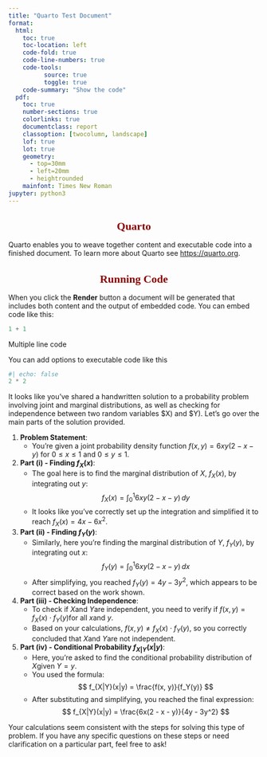 ---
title: "Quarto Test Document"
format:
  html:
    toc: true
    toc-location: left
    code-fold: true
    code-line-numbers: true
    code-tools: 
          source: true
          toggle: true
    code-summary: "Show the code"
  pdf:
    toc: true
    number-sections: true
    colorlinks: true  
    documentclass: report
    classoption: [twocolumn, landscape]
    lof: true
    lot: true
    geometry:
      - top=30mm
      - left=20mm
      - heightrounded
    mainfont: Times New Roman
jupyter: python3
---

```{=html}
<style type="text/css">

div#TOC li {
    list-style:none;
    background-image:none;
    background-repeat:none;
    background-position:0;
}

h1.title {
  font-size: 24px;
  font-weight: bold;
  color: DarkRed;
  text-align: center;
}
h4.author { /* Header 4 - and the author and data headers use this too  */
    font-size: 20px;
    font-weight: bold;
  font-family: "Times New Roman", Times, serif;
  color: DarkRed;
  text-align: center;
}
h4.date { /* Header 4 - and the author and data headers use this too  */
  font-size: 18px;
  font-weight: bold;
  font-family: "Times New Roman", Times, serif;
  color: DarkBlue;
  text-align: center;
}
h1 { /* Header 3 - and the author and data headers use this too  */
    font-size: 22px;
    font-weight: bold;
    font-family: "Times New Roman", Times, serif;
    color: darkred;
    text-align: center;
}
h2 { /* Header 3 - and the author and data headers use this too  */
    font-size: 20px;
    font-weight: bold;
    font-family: "Times New Roman", Times, serif;
    color: navy;
    text-align: left;
}

h3 { /* Header 3 - and the author and data headers use this too  */
    font-size: 18px;
    font-weight: bold;
    font-family: "Times New Roman", Times, serif;
    color: navy;
    text-align: left;
}

h4 { /* Header 4 - and the author and data headers use this too  */
    font-size: 16px;
    font-weight: bold;
    font-family: "Times New Roman", Times, serif;
    color: darkred;
    text-align: left;
}
</style>
```


# Quarto

Quarto enables you to weave together content and executable code into a finished document. To learn more about Quarto see <https://quarto.org>.

# Running Code

When you click the **Render** button a document will be generated that includes both content and the output of embedded code. You can embed code like this:

```{python}
1 + 1
```

Multiple line code


You can add options to executable code like this

```{python}
#| echo: false
2 * 2
```

It looks like you've shared a handwritten solution to a probability problem involving joint and marginal distributions, as well as checking for independence between two random variables $X\) and $Y\). Let’s go over the main parts of the solution provided.

1. **Problem Statement**: 
   - You’re given a joint probability density function $f(x, y) = 6xy(2 - x - y)$ for $0 \leq x \leq 1$ and $0 \leq y \leq 1$.

2. **Part (i) - Finding $f_X(x)$**:
   - The goal here is to find the marginal distribution of $X$, $f_X(x)$, by integrating out $y$:
     $$
     f_X(x) = \int_0^1 6xy(2 - x - y) \, dy
     $$
   - It looks like you've correctly set up the integration and simplified it to reach $f_X(x) = 4x - 6x^2$.

3. **Part (ii) - Finding $f_Y(y)$**:
   - Similarly, here you're finding the marginal distribution of $Y$, $f_Y(y)$, by integrating out $x$:
     $$
     f_Y(y) = \int_0^1 6xy(2 - x - y) \, dx
     $$
   - After simplifying, you reached $f_Y(y) = 4y - 3y^2$, which appears to be correct based on the work shown.

4. **Part (iii) - Checking Independence**:
   - To check if $X$and $Y$are independent, you need to verify if $f(x, y) = f_X(x) \cdot f_Y(y)$for all $x$and $y$.
   - Based on your calculations, $f(x, y) \neq f_X(x) \cdot f_Y(y)$, so you correctly concluded that $X$and $Y$are not independent.

5. **Part (iv) - Conditional Probability $f_{X|Y}(x|y)$**:
   - Here, you’re asked to find the conditional probability distribution of $X$given $Y = y$.
   - You used the formula:
     $$
     f_{X|Y}(x|y) = \frac{f(x, y)}{f_Y(y)}
     $$
   - After substituting and simplifying, you reached the final expression:
     $$
     f_{X|Y}(x|y) = \frac{6x(2 - x - y)}{4y - 3y^2}
     $$

Your calculations seem consistent with the steps for solving this type of problem. If you have any specific questions on these steps or need clarification on a particular part, feel free to ask!


